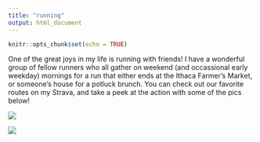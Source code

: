 ```yaml
---
title: "running"
output: html_document
---
```


```r
knitr::opts_chunk$set(echo = TRUE)
```

One of the great joys in my life is running with friends! I have a wonderful group of fellow runners who all gather on weekend (and occassional early weekday) mornings for a run that either ends at the Ithaca Farmer's Market, or someone's house for a potluck brunch. You can check out our favorite routes on my Strava, and take a peek at the action with some of the pics below! 

![](/Users/hannahzonnevylle/github/personal-website/website pics/IMG_0077.JPG)

![](/Users/hannahzonnevylle/github/personal-website/website pics/IMG_9789.JPG)
